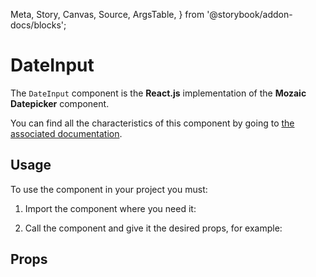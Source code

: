   Meta,
  Story,
  Canvas,
  Source,
  ArgsTable,
} from '@storybook/addon-docs/blocks';

<Meta title="DateInput" component={DateInput} />

# DateInput

The `DateInput` component is the **React.js** implementation of the **Mozaic Datepicker** component.

You can find all the characteristics of this component by going to [the associated documentation](https://mozaic.adeo.cloud/Components/Form/Datepicker/).

## Usage

To use the component in your project you must:

1. Import the component where you need it:

<Source
  language="javascript"
  code="import { DateInput } from 'bigfish-wms--mozaic-react';"
/>

2. Call the component and give it the desired props, for example:

<Canvas withSource="open">
  <Story id="dateinput--controls" />
</Canvas>

## Props

<ArgsTable of={DateInput} />
